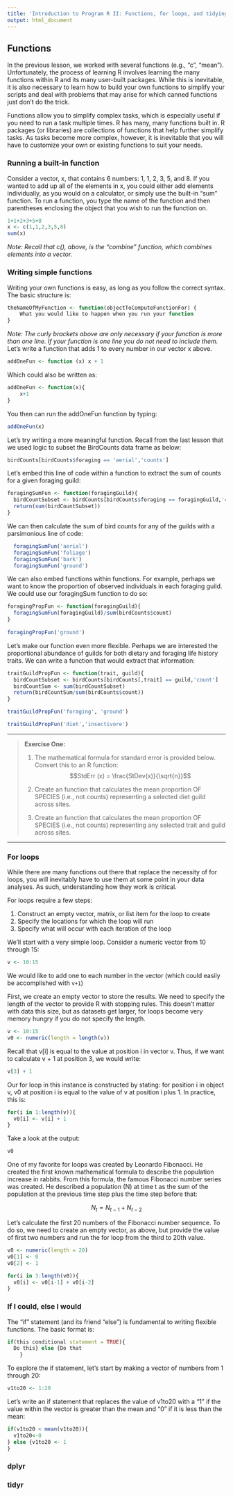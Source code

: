 ```yaml
---
title: 'Introduction to Program R II: Functions, for loops, and tidying data'
output: html_document
---
```


## Functions

In the previous lesson, we worked with several functions (e.g., "c", "mean"). Unfortunately, the process of learning R involves learning the many functions within R and its many user-built packages. While this is inevitable, it is also necessary to learn how to build your own functions to simplify your scripts and deal with problems that may arise for which canned functions just don't do the trick.

Functions allow you to simplify complex tasks, which is especially useful if you need to run a task multiple times. R has many, many functions built in. R packages (or libraries) are collections of functions that help further simplify tasks. As tasks become more complex, however, it is inevitable that you will have to customize your own or existing functions to suit your needs.

### Running a built-in function

Consider a vector, x, that contains 6 numbers: 1, 1, 2, 3, 5, and 8. If you wanted to add up all of the elements in x, you could either add elements individually, as you would on a calculator, or simply use the built-in “sum” function. To run a function, you type the name of the function and then parentheses enclosing the object that you wish to run the function on.

```r
1+1+2+3+5+8
x <- c(1,1,2,3,5,8)
sum(x)
```

_Note: Recall that c(), above, is the "combine" function, which combines elements into a vector._

### Writing simple functions
Writing your own functions is easy, as long as you follow the correct syntax. The basic structure is:

```r
theNameOfMyFunction <- function(objectToComputeFunctionFor) {
	What you would like to happen when you run your function
}
```

_Note: The curly brackets above are only necessary if your function is more  than one line. If your function is one line you do not need to include them._
Let’s write a function that adds 1 to every number in our vector x above.

```r
addOneFun <- function (x) x + 1
```

Which could also be written as:

```r
addOneFun <- function(x){
	x+1
}
```

You then can run the addOneFun function by typing:

```r
addOneFun(x)
```

Let's try writing a more meaningful function. Recall from the last lesson that we used logic to subset the BirdCounts data frame as below:

```r
birdCounts[birdCounts$foraging == 'aerial','counts']
```

Let's embed this line of code within a function to extract the sum of counts for a given foraging guild:

```r
foragingSumFun <- function(foragingGuild){
  birdCountSubset <- birdCounts[birdCounts$foraging == foragingGuild,'count']
  return(sum(birdCountSubset))
}
```

We can then calculate the sum of bird counts for any of the guilds with a parsimonious line of code:

```r
  foragingSumFun('aerial')
  foragingSumFun('foliage')
  foragingSumFun('bark')
  foragingSumFun('ground')
```

We can also embed functions within functions. For example, perhaps we want to know the proportion of observed individuals in each foraging guild. We could use our foragingSum function to do so:

```r
foragingPropFun <- function(foragingGuild){
  foragingSumFun(foragingGuild)/sum(birdCounts$count)
}
  
foragingPropFun('ground')
```

Let's make our function even more flexible. Perhaps we are interested the proportional abundance of guilds for both dietary and foraging life history traits. We can write a function that would extract that information:

```r
traitGuildPropFun <- function(trait, guild){
  birdCountSubset <- birdCounts[birdCounts[,trait] == guild,'count']
  birdCountSum <- sum(birdCountSubset)
  return(birdCountSum/sum(birdCounts$count))
}

traitGuildPropFun('foraging', 'ground')

traitGuildPropFun('diet','insectivore')
```
----

> **Exercise One:**
>
> 1. The mathematical formula for standard error is provided below. Convert this to an R function:
> $$StdErr (x) = \frac{StDev(x)}{\sqrt{n}}$$
>
>2. Create an function that calculates the mean proportion OF SPECIES (i.e., not counts) representing a selected diet guild across sites.
3. Create an function that calculates the mean proportion OF SPECIES (i.e., not counts) representing any selected trait and guild across sites.

----

### For loops

While there are many functions out there that replace the necessity of for loops, you will inevitably have to use them at some point in your data analyses. As such, understanding how they work is critical.

For loops require a few steps:

1. Construct an empty vector, matrix, or list item for the loop to create
2. Specify the locations for which the loop will run
3. Specify what will occur with each iteration of the loop

We'll start with a very simple loop. Consider a numeric vector from 10 through 15:

```r
v <- 10:15
```

We would like to add one to each number in the vector (which could easily be accomplished with `v+1`)

First, we create an empty vector to store the results. We need to specify the length of the vector to provide R with stopping rules. This doesn't matter with data this size, but as datasets get larger, for loops become very memory hungry if you do not specify the length.

```r
v <- 10:15
v0 <- numeric(length = length(v))
```

Recall that v[i] is equal to the value at position i in vector v. Thus, if we want to calculate v + 1 at position 3, we would write:

```r
v[3] + 1
```

Our for loop in this instance is constructed by stating: for position i in object v, v0 at position i is equal to the value of v at position i plus 1. In practice, this is:

```r
for(i in 1:length(v)){
  v0[i] <- v[i] + 1
}
```

Take a look at the output:

```r
v0
```

One of my favorite for loops was created by Leonardo Fibonacci. He created the first known mathematical formula to describe the population increase in rabbits. From this formula, the famous Fibonacci number series was created. He described a population (N) at time t as the sum of the population at the previous time step plus the time step before that:

$$N_t = N_{t-1} + N_{t-2}$$

Let's calculate the first 20 numbers of the Fibonacci number sequence. To do so, we need to create an empty vector, as above, but provide the value of first two numbers and run the for loop from the third to 20th value.

```r
v0 <- numeric(length = 20)
v0[1] <- 0
v0[2] <- 1

for(i in 3:length(v0)){
  v0[i] <- v0[i-1] + v0[i-2]
}
```


### **If** I could, **else** I would

The "if" statement (and its friend "else") is fundamental to writing flexible functions. The basic format is:

```r
if(this conditional statement = TRUE){
  Do this} else {Do that
    } 
```

To explore the if statement, let's start by making a vector of numbers from 1 through 20:

```r
v1to20 <- 1:20
```


Let's write an if statement that replaces the value of v1to20 with a  "1" if the value within the vector is greater than the mean and "0" if it is less than the mean:


```r
if(v1to20 < mean(v1to20)){
  v1to20<-0
} else {v1to20 <- 1
} 
```

### dplyr


### tidyr